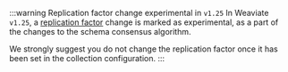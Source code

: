 :::warning Replication factor change experimental in `v1.25`
In Weaviate `v1.25`, a [replication factor](/developers/weaviate/concepts/replication-architecture/cluster-architecture.md#replication-factor) change is marked as experimental, as a part of the changes to the schema consensus algorithm.
<br/>

We strongly suggest you do not change the replication factor once it has been set in the collection configuration.
:::
